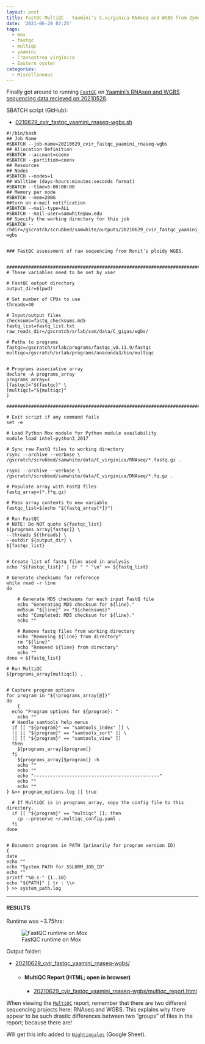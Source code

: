 ```yaml
---
layout: post
title: FastQC-MultiQC - Yaamini's C.virginica RNAseq and WGBS from ZymoResearch on Mox
date: '2021-06-29 07:25'
tags: 
  - mox
  - fastqc
  - multiqc
  - yaamini
  - Crassostrea virginica
  - Eastern oyster
categories: 
  - Miscellaneous
---
```

Finally got around to running [`FastQC`](https://www.bioinformatics.babraham.ac.uk/projects/fastqc/) on [Yaamini's RNAseq and WGBS sequencing data recieved on 20210528](https://robertslab.github.io/sams-notebook/2021/05/28/Data-Received-Yaamini's-C.virginica-WGBS-and-RNAseq-Data-from-ZymoResearch.html).

SBATCH script (GitHub):

- [0210629_cvir_fastqc_yaamini_rnaseq-wgbs.sh](https://github.com/RobertsLab/sams-notebook/blob/master/sbatch_scripts/20210629_cvir_fastqc_yaamini_rnaseq-wgbs.sh)

```shell
#!/bin/bash
## Job Name
#SBATCH --job-name=20210629_cvir_fastqc_yaamini_rnaseq-wgbs
## Allocation Definition
#SBATCH --account=coenv
#SBATCH --partition=coenv
## Resources
## Nodes
#SBATCH --nodes=1
## Walltime (days-hours:minutes:seconds format)
#SBATCH --time=5-00:00:00
## Memory per node
#SBATCH --mem=200G
##turn on e-mail notification
#SBATCH --mail-type=ALL
#SBATCH --mail-user=samwhite@uw.edu
## Specify the working directory for this job
#SBATCH --chdir=/gscratch/scrubbed/samwhite/outputs/20210629_cvir_fastqc_yaamini_rnaseq-wgbs


### FastQC assessment of raw sequencing from Ronit's ploidy WGBS.


###################################################################################
# These variables need to be set by user

# FastQC output directory
output_dir=$(pwd)

# Set number of CPUs to use
threads=40

# Input/output files
checksums=fastq_checksums.md5
fastq_list=fastq_list.txt
raw_reads_dir=/gscratch/srlab/sam/data/C_gigas/wgbs/

# Paths to programs
fastqc=/gscratch/srlab/programs/fastqc_v0.11.9/fastqc
multiqc=/gscratch/srlab/programs/anaconda3/bin/multiqc


# Programs associative array
declare -A programs_array
programs_array=(
[fastqc]="${fastqc}" \
[multiqc]="${multiqc}"
)

###################################################################################

# Exit script if any command fails
set -e

# Load Python Mox module for Python module availability
module load intel-python3_2017

# Sync raw FastQ files to working directory
rsync --archive --verbose \
/gscratch/scrubbed/samwhite/data/C_virginica/RNAseq/*.fastq.gz .

rsync --archive --verbose \
/gscratch/scrubbed/samwhite/data/C_virginica/DNAseq/*.fq.gz .

# Populate array with FastQ files
fastq_array=(*.f*q.gz)

# Pass array contents to new variable
fastqc_list=$(echo "${fastq_array[*]}")

# Run FastQC
# NOTE: Do NOT quote ${fastqc_list}
${programs_array[fastqc]} \
--threads ${threads} \
--outdir ${output_dir} \
${fastqc_list}


# Create list of fastq files used in analysis
echo "${fastqc_list}" | tr " " "\n" >> ${fastq_list}

# Generate checksums for reference
while read -r line
do

	# Generate MD5 checksums for each input FastQ file
	echo "Generating MD5 checksum for ${line}."
	md5sum "${line}" >> "${checksums}"
	echo "Completed: MD5 checksum for ${line}."
	echo ""

	# Remove fastq files from working directory
	echo "Removing ${line} from directory"
	rm "${line}"
	echo "Removed ${line} from directory"
	echo ""
done < ${fastq_list}

# Run MultiQC
${programs_array[multiqc]} .


# Capture program options
for program in "${!programs_array[@]}"
do
	{
  echo "Program options for ${program}: "
	echo ""
  # Handle samtools help menus
  if [[ "${program}" == "samtools_index" ]] \
  || [[ "${program}" == "samtools_sort" ]] \
  || [[ "${program}" == "samtools_view" ]]
  then
    ${programs_array[$program]}
  fi
	${programs_array[$program]} -h
	echo ""
	echo ""
	echo "----------------------------------------------"
	echo ""
	echo ""
} &>> program_options.log || true

  # If MultiQC is in programs_array, copy the config file to this directory.
  if [[ "${program}" == "multiqc" ]]; then
  	cp --preserve ~/.multiqc_config.yaml .
  fi
done


# Document programs in PATH (primarily for program version ID)
{
date
echo ""
echo "System PATH for $SLURM_JOB_ID"
echo ""
printf "%0.s-" {1..10}
echo "${PATH}" | tr : \\n
} >> system_path.log
```

---

#### RESULTS

Runtime was ~3.75hrs:

![FastQC runtime on Mox](https://github.com/RobertsLab/sams-notebook/blob/master/images/screencaps/20210629_cvir_fastqc_yaamini_rnaseq-wgbs_runtime.png?raw=true)

Output folder:

- [20210629_cvir_fastqc_yaamini_rnaseq-wgbs/](https://gannet.fish.washington.edu/Atumefaciens/20210629_cvir_fastqc_yaamini_rnaseq-wgbs/)

  - #### MultiQC Report (HTML; open in browser)

    - [20210629_cvir_fastqc_yaamini_rnaseq-wgbs/multiqc_report.html](https://gannet.fish.washington.edu/Atumefaciens/20210629_cvir_fastqc_yaamini_rnaseq-wgbs/multiqc_report.html)

When viewing the [`MultiQC`](https://multiqc.info/) report, remember that there are two different sequencing projects here: RNAseq and WGBS. This explains why there appear to be such drastic differences between two "groups" of files in the report; because there are!

Will get this info added to [`Nightingales`](https://b.link/nightingales) (Google Sheet).